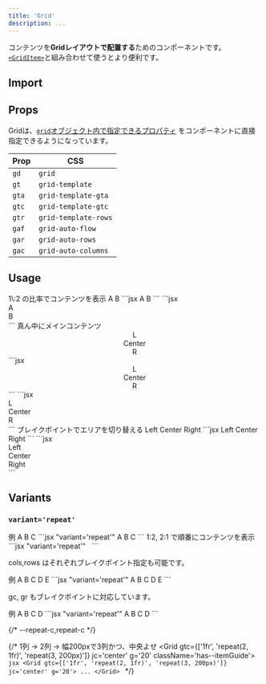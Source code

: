 ```yaml
---
title: 'Grid'
description: ...
---
```




コンテンツを**Gridレイアウトで配置する**ためのコンポーネントです。  
[`<GridItem>`](/components/griditem/)と組み合わせて使うとより便利です。



## Import

<ImportPackage component='Grid, GridItem' />


## Props

Gridは、[`grid`オブジェクト内で指定できるプロパティ](/components/props/css-props/#grid) をコンポーネントに直接指定できるようになっています。

|Prop|CSS|
|---|---|
|`gd`|`grid`|
|`gt`|`grid-template`|
|`gta`|`grid-template-gta`|
|`gtc`|`grid-template-gtc`|
|`gtr`|`grid-template-rows`|
|`gaf`|`grid-auto-flow`|
|`gar`|`grid-auto-rows`|
|`gac`|`grid-auto-columns`|



## Usage

<Preview>
	<PreviewTitle>1\:2 の比率でコンテンツを表示</PreviewTitle>
	<PreviewArea resize p='20'>
		<Grid gtc='1fr 2fr'>
			<Box px='10' bgc='blue:20%'>A</Box>
			<Box px='10' bgc='purple:10%'>B</Box>
		</Grid>
	</PreviewArea>
	<PreviewCode slot='tab' label='JSX'>
		```jsx
		<Grid gtc='1fr 2fr'>
			<Box px='10' bgc='blue:20%'>A</Box>
			<Box px='10' bgc='purple:10%'>B</Box>
		</Grid>
		```
	</PreviewCode>
	<PreviewCode slot='tab' label='HTML'>
		```jsx
		<div class="l--grid -gtc:" style="--gtc:1fr 2fr">
			<div>A</div>
			<div>B</div>
		</div>
		```
	</PreviewCode>
</Preview>


<Preview>
	<PreviewTitle>真ん中にメインコンテンツ</PreviewTitle>
	<PreviewArea resize p='20'>
		<Grid gtc='auto 1fr auto' g='20'>
			<Center p='30' bgc='base-2'>L</Center>
			<Center p='30' bd>Center</Center>
			<Center p='30' bgc='base-2'>R</Center>
		</Grid>
	</PreviewArea>
	<PreviewCode slot='tab' label='JSX'>
		```jsx
		<Grid gtc='auto 1fr auto' g='20'>
			<Center p='30' bgc='base-2'>L</Center>
			<Center p='30' bd>Center</Center>
			<Center p='30' bgc='base-2'>R</Center>
		</Grid>
		```
	</PreviewCode>
	<PreviewCode slot='tab' label='HTML'>
		```jsx
		<div class="l--grid -g:20 -gtc:" style="--gtc:auto 1fr auto">
			<div class="l--center -p:30 -bgc:base-2">L</div>
			<div class="l--center -p:30 -bd:">Center</div>
			<div class="l--center -p:30 -bgc:base-2">R</div>
		</div>
		```
	</PreviewCode>
</Preview>



<Preview>
	<PreviewTitle>ブレイクポイントでエリアを切り替える</PreviewTitle>
	<PreviewArea resize p='20'>
		<Grid
			g='20'
			gtc={['1fr 1fr', '8em 1fr 8em']}
			gta={[
				`'main main' 'left right'`,
				`'left main right'`
			]}
		>
			<GridItem ga='left' p='20' bgc='base-2'>Left</GridItem>
			<GridItem ga='main' p='20' bd>Center</GridItem>
			<GridItem ga='right' p='20' bgc='base-2'>Right</GridItem>
		</Grid>
	</PreviewArea>
	<PreviewCode slot='tab' label='JSX'>
		```jsx
		<Grid
			g='20'
			gtc={['1fr 1fr', '8em 1fr 8em']}
			gta={[
				`'main main' 'left right'`,
				`'left main right'`
			]}
		>
			<GridItem ga='left' p='20' bgc='base-2'>Left</GridItem>
			<GridItem ga='main' p='20' bd>Center</GridItem>
			<GridItem ga='right' p='20' bgc='base-2'>Right</GridItem>
		</Grid>
		```
	</PreviewCode>
	<PreviewCode slot='tab' label='HTML'>
		```jsx
		<div
			class="l--grid -gta: -gta@sm -gtc: -gtc@sm -g:20"
			style="--gta:'main main' 'left right';--sm-gta:'left main right';--gtc:1fr 1fr;--sm-gtc:8em 1fr 8em"
		>
			<div class="-p:20 -p:30 -bgc:base-2 -ga:" style="--ga:left">Left</div>
			<div class="-p:20 -p:30 -bd: -ga:" style="--ga:main">Center</div>
			<div class="-p:20 -bgc:base-2 -ga:" style="--ga:right">Right</div>
		</div>
		```
	</PreviewCode>
</Preview>


<br />


## Variants


### `variant='repeat'`

<Preview>
	<PreviewTitle>例</PreviewTitle>
	<PreviewArea resize p='20'>
		<Grid variant='repeat' cols='6' rows='4' minH='15rem'>
			<GridItem gc='1 / 3' gr='1 / 5' p='20' bgc='blue:20%'>A</GridItem>
			<GridItem gc='3 / 6' gr='2 / 5' p='20' bgc='green:20%'>B</GridItem>
			<GridItem gc='4 / 7' gr='1' p='20' bgc='red:20%'>C</GridItem>
		</Grid>
	</PreviewArea>
	<PreviewCode>
		```jsx "variant='repeat'"
		<Grid variant='repeat' cols='4' rows='4' minH='15rem'>
			<GridItem gc='1 / 3' gr='1 / 5' p='20' bgc='blue:20%'>A</GridItem>
			<GridItem gc='3 / 6' gr='2 / 5' p='20' bgc='green:20%'>B</GridItem>
			<GridItem gc='4 / 7' gr='1' p='20' bgc='red:20%'>C</GridItem>
		</Grid>
		```
	</PreviewCode>
</Preview>

<Preview>
	<PreviewTitle>
		1:2, 2:1 で順番にコンテンツを表示
	</PreviewTitle>
	<PreviewArea resize p='20'>
		<Grid variant='repeat' cols='3' g='20'>
			<GridItem><img src='/img/img-1.jpg' alt='' /></GridItem>
			<GridItem p='20' bgc='base-2' gc='span 2'><Dummy /></GridItem>
			<GridItem p='20' bgc='base-2' gc='span 2'><Dummy length='l'/></GridItem>
			<GridItem><img src='/img/img-2.jpg' alt='' /></GridItem>
		</Grid>
	</PreviewArea>
	<PreviewCode>
		```jsx "variant='repeat'"
		<Grid variant='repeat' cols='3' g='20'>
			<GridItem><img src='/img/img-1.jpg' alt='' /></GridItem>
			<GridItem p='20' bgc='base-2' gc='span 2'><Dummy /></GridItem>
			<GridItem p='20' bgc='base-2' gc='span 2'><Dummy length='l'/></GridItem>
			<GridItem><img src='/img/img-2.jpg' alt='' /></GridItem>
		</Grid>
		```
	</PreviewCode>
</Preview>


cols,rows はそれぞれブレイクポイント指定も可能です。

<Preview>
	<PreviewTitle>例</PreviewTitle>
	<PreviewArea resize p='20'>
		<Grid variant='repeat' cols={['4','6','8']} rows='4'>
			<GridItem gc='1 / -1' p='20' bgc='purple:20%'>A</GridItem>
			<GridItem gr='2 / 4' p='20' bgc='blue:20%'>B</GridItem>
			<GridItem gc='2 / -2' gr='2 / 4' p='20' bgc='green:20%'>C</GridItem>
			<GridItem gr='2 / 4' p='20' bgc='blue:20%'>D</GridItem>
			<GridItem gc='1 / -1' gre='-1' p='20' bgc='purple:20%'>E</GridItem>
		</Grid>
	</PreviewArea>
	<PreviewCode>
		```jsx "variant='repeat'"
		<Grid variant='repeat' cols={['4','6','8']} rows='4'>
			<GridItem gc='1 / -1' p='20' bgc='purple:20%'>A</GridItem>
			<GridItem gr='2 / 4' p='20' bgc='blue:20%'>B</GridItem>
			<GridItem gc='2 / -2' gr='2 / 4' p='20' bgc='green:20%'>C</GridItem>
			<GridItem gr='2 / 4' p='20' bgc='blue:20%'>D</GridItem>
			<GridItem gc='1 / -1' gre='-1' p='20' bgc='purple:20%'>E</GridItem>
		</Grid>
		```
	</PreviewCode>
</Preview>

gc, gr もブレイクポイントに対応しています。

<Preview>
	<PreviewTitle>例</PreviewTitle>
	<PreviewArea resize p='20'>
		<Grid variant='repeat' cols='3' rows='3'>
			<GridItem gc={['1 / -1','1 / 3']} gr={['1 / -2','1 / -1']} p='30' bgc='base-2'>
				<Box ar='16/9'>A</Box>
			</GridItem>
			<GridItem gc={['1', '3 / -1']} gr={['3','1']} p='30' bgc='green:20%'>B</GridItem>
			<GridItem gc={['2', '3 / -1']} gr={['3','2']} p='30' bgc='blue:20%'>C</GridItem>
			<GridItem gc={['3', '3 / -1']} gr={['3','3']} p='30' bgc='red:20%'>D</GridItem>
		</Grid>
	</PreviewArea>
	<PreviewCode>
		```jsx "variant='repeat'"
		<Grid variant='repeat' cols='3' rows='3'>
			<GridItem gc={['1 / -1','1 / 3']} gr={['1 / -2','1 / -1']} p='30' bgc='base-2'>
				<Box ar='16/9'>A</Box>
			</GridItem>
			<GridItem gc={['1', '3 / -1']} gr={['3','1']} p='30' bgc='green:20%'>B</GridItem>
			<GridItem gc={['2', '3 / -1']} gr={['3','2']} p='30' bgc='blue:20%'>C</GridItem>
			<GridItem gc={['3', '3 / -1']} gr={['3','3']} p='30' bgc='red:20%'>D</GridItem>
		</Grid>
		```
	</PreviewCode>
</Preview>




{/* --repeat-c,repeat-c */}

{/* <Preview>
	<PreviewTitle>1列 → 2列 → 幅200pxで3列かつ、中央よせ</PreviewTitle>
	<PreviewArea resize p='20'>
		<Grid gtc={['1fr', 'repeat(2, 1fr)', 'repeat(3, 200px)']} jc='center' g='20' className='has--itemGuide'>
			<Dummy/>
			<Dummy/>
			<Dummy/>
			<Dummy/>
			<Dummy/>
			<Dummy/>
		</Grid>
	</PreviewArea>
	<PreviewCode>
	```jsx
	<Grid gtc={['1fr', 'repeat(2, 1fr)', 'repeat(3, 200px)']} jc='center' g='20'>
		...
	</Grid>
	```
	</PreviewCode>
</Preview> */}
